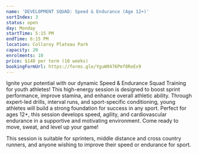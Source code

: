 ```yaml
---
name: 'DEVELOPMENT SQUAD: Speed & Endurance (Age 12+)'
sortIndex: 3
status: open
day: Monday
startTime: 5:15 PM
endTime: 6:15 PM
location: Collaroy Plateau Park
capacity: 20
enrolments: 10
price: $140 per term (10 weeks)
bookingFormUrl: https://forms.gle/YguW9476Pmf8ReEx9
---
```


Ignite your potential with our dynamic Speed & Endurance Squad Training for youth athletes! This high-energy session is designed to boost sprint performance, improve stamina, and enhance overall athletic ability. Through expert-led drills, interval runs, and sport-specific conditioning, young athletes will build a strong foundation for success in any sport. Perfect for ages 12+, this session develops speed, agility, and cardiovascular endurance in a supportive and motivating environment. Come ready to move, sweat, and level up your game!

This session is suitable for sprinters, middle distance and cross country runners, and anyone wishing to improve their speed or endurance for sport.
